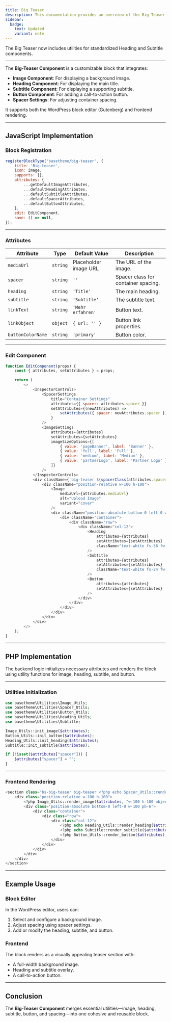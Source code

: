 ```yaml
---
title: Big Teaser
description: This documentation provides an overview of the Big-Teaser Component, which combines image, heading, subtitle, and button utilities to create a feature-rich teaser block in WordPress.
sidebar:
  badge:
    text: Updated
    variant: note
---
```



<Aside type="note">The Big Teaser now includes utilities for standardized Heading and Subtitle components.</Aside>


<BigTeaser />

---

The **Big-Teaser Component** is a customizable block that integrates:
- **Image Component**: For displaying a background image.
- **Heading Component**: For displaying the main title.
- **Subtitle Component**: For displaying a supporting subtitle.
- **Button Component**: For adding a call-to-action button.
- **Spacer Settings**: For adjusting container spacing.

It supports both the WordPress block editor (Gutenberg) and frontend rendering.

---

## JavaScript Implementation

### Block Registration

```javascript
registerBlockType('basetheme/big-teaser', {
    title: 'Big-teaser',
    icon: image,
    supports: {},
    attributes: {
        ...getDefaultImageAttributes,
        ...defaultHeadingAttributes,
        ...defaultSubtitleAttributes,
        ...defaultSpacerAttributes,
        ...defaultButtonAttributes,
    },
    edit: EditComponent,
    save: () => null,
});
```

---

### Attributes

| Attribute         | Type      | Default Value        | Description                           |
|-------------------|-----------|----------------------|---------------------------------------|
| `mediaUrl`        | `string`  | Placeholder image URL| The URL of the image.                |
| `spacer`          | `string`  | `''`                | Spacer class for container spacing.  |
| `heading`         | `string`  | `'Title'`           | The main heading.                    |
| `subtitle`        | `string`  | `'Subtitle'`        | The subtitle text.                   |
| `linkText`        | `string`  | `'Mehr erfahren'`    | Button text.                         |
| `linkObject`      | `object`  | `{ url: '' }`       | Button link properties.              |
| `buttonColorName` | `string`  | `'primary'`         | Button color.                        |

---

### Edit Component

```javascript
function EditComponent(props) {
    const { attributes, setAttributes } = props;

    return (
        <>
            <InspectorControls>
                <SpacerSettings
                    title="Container Settings"
                    attributes={{ spacer: attributes.spacer }}
                    setAttributes={(newAttributes) =>
                        setAttributes({ spacer: newAttributes.spacer })
                    }
                />
                <ImageSettings
                    attributes={attributes}
                    setAttributes={setAttributes}
                    imageSizeOptions={[
                        { value: 'pageBanner', label: 'Banner' },
                        { value: 'full', label: 'Full' },
                        { value: 'medium', label: 'Medium' },
                        { value: 'partnerLogo', label: 'Partner Logo' },
                    ]}
                />
            </InspectorControls>
            <div className={`big-teaser ${spacerClass(attributes.spacer)}`}>
                <div className="position-relative w-100 h-100">
                    <Image
                        mediaUrl={attributes.mediaUrl}
                        alt="Upload Image"
                        variant="cover"
                    />
                    <div className="position-absolute bottom-0 left-0 w-100 pb-6">
                        <div className="container">
                            <div className="row">
                                <div className="col-12">
                                    <Heading
                                        attributes={attributes}
                                        setAttributes={setAttributes}
                                        className="text-white fs-36 fw-bold"
                                    />
                                    <Subtitle
                                        attributes={attributes}
                                        setAttributes={setAttributes}
                                        className="text-white fs-24 fw-bold"
                                    />
                                    <Button
                                        attributes={attributes}
                                        setAttributes={setAttributes}
                                    />
                                </div>
                            </div>
                        </div>
                    </div>
                </div>
            </div>
        </>
    );
}
```

---

## PHP Implementation

The backend logic initializes necessary attributes and renders the block using utility functions for image, heading, subtitle, and button.

---

### Utilities Initialization

```php
use basetheme\Utilities\Image_Utils;
use basetheme\Utilities\Spacer_Utils;
use basetheme\Utilities\Button_Utils;
use basetheme\Utilities\Heading_Utils;
use basetheme\Utilities\Subtitle;

Image_Utils::init_image($attributes);
Button_Utils::init_button($attributes);
Heading_Utils::init_heading($attributes);
Subtitle::init_subtitle($attributes);

if (!isset($attributes["spacer"])) {
    $attributes["spacer"] = "";
}
```

---

### Frontend Rendering

```php
<section class="bs-big-teaser big-teaser <?php echo Spacer_Utils::render_spacer($attributes['spacer']); ?>">
    <div class="position-relative w-100 h-100">
        <?php Image_Utils::render_image($attributes, "w-100 h-100 object-fit-cover"); ?>
        <div class="position-absolute bottom-0 left-0 w-100 pb-6">
            <div class="container">
                <div class="row">
                    <div class="col-12">
                        <?php echo Heading_Utils::render_heading($attributes["heading"], $attributes, "fs-36 fw-bold text-white"); ?>
                        <?php echo Subtitle::render_subtitle($attributes["subtitle"], $attributes, "fs-24 fw-bold text-white"); ?>
                        <?php Button_Utils::render_button($attributes); ?>
                    </div>
                </div>
            </div>
        </div>
    </div>
</section>
```

---

## Example Usage

### Block Editor

In the WordPress editor, users can:
1. Select and configure a background image.
2. Adjust spacing using spacer settings.
3. Add or modify the heading, subtitle, and button.

### Frontend

The block renders as a visually appealing teaser section with:
- A full-width background image.
- Heading and subtitle overlay.
- A call-to-action button.

---

## Conclusion

The **Big-Teaser Component** merges essential utilities—image, heading, subtitle, button, and spacing—into one cohesive and reusable block.
